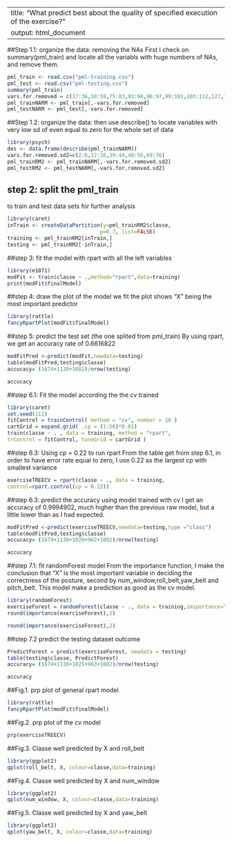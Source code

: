   
---
title: "What predict best about the quality of specified execution of the exercise?"
output: html_document
---
##Step 1.1: organize the data: removing the NAs
  First I check on summary(pml_train) and locate all the variabls with huge numbers of NAs, and remove them.
```r
pml_train <- read.csv("pml-training.csv")
pml_test <- read.csv("pml-testing.csv")
summary(pml_train)
vars.for.removed = c(17:36,50:59,75:83,93:94,96:97,99:101,103:112,127,131:132,134:135,137:138,141:150)
pml_trainNARM <- pml_train[,-vars.for.removed]
pml_testNARM <- pml_test[,-vars.for.removed]
```

##Step 1.2: organize the data: 
  then use describe() to locate variables with very low sd of even equal to zero for the whole set of data
```r
library(psych)
des <- data.frame(describe(pml_trainNARM))
vars.for.removed.sd2=c(2:6,12:16,39:44,48:55,69:76)
pml_trainRM2 <- pml_trainNARM[,-vars.for.removed.sd2]
pml_testRM2 <- pml_testNARM[,-vars.for.removed.sd2]
```


## step 2: split the pml_train 
   to train and test data sets for further analysis
```r
library(caret)
inTrain <- createDataPartition(y=pml_trainRM2$classe,
                              p=0.7, list=FALSE)
training <- pml_trainRM2[inTrain,]
testing <- pml_trainRM2[-inTrain,]
```
##step 3: fit the model with rpart with all the left variables
```r
library(e1071)
modFit <- train(classe ~ .,method="rpart",data=training)
print(modFit$finalModel)
```


##step 4: draw the plot of the model we fit
  the plot shows "X" being the most important predictor
```r
library(rattle)
fancyRpartPlot(modFit$finalModel)
```

##step 5: predict the test set (the one splited from pml_train)
  By using rpart, we get an accuracy rate of 0.6616822
```r
modFitPred <-predict(modFit,newdata=testing)
table(modFitPred,testing$classe)
accucacy= (1674+1138+1082)/nrow(testing)
```

```r
accucacy
```


##step 6.1:  Fit the model according the the cv trained

```r
library(caret)
set.seed(111)
fitControl = trainControl( method = "cv", number = 10 )
cartGrid = expand.grid( .cp = (1:50)*0.01) 
train(classe ~ . , data = training, method = "rpart",
trControl = fitControl, tuneGrid = cartGrid )
```

##step 6.3: Using cp = 0.22 to run rpart
From the table get from step 6.1, in order to have error rate equal to zero, I use 0.22 as the largest cp with smallest variance
```r
exerciseTREECV = rpart(classe ~ ., data = training, 
control=rpart.control(cp = 0.22))
```





##step 6.3: predict the accuracy using model trained with cv
  I get an accuracy of 0.9994902, much higher than the previous raw model, but a little lower than as I had expected. 
```r
modFitPred <-predict(exerciseTREECV,newdata=testing,type ="class")
table(modFitPred,testing$classe)
accucacy= (1674+1138+1026+962+1082)/nrow(testing) 
```
```r
accucacy 
```



##step 7.1: fit randomForest model 
  From the importance function, I make the conclusion that "X" is the most important variable in deciding the correctness of the posture, second by num_window,roll_belt,yaw_belt and pitch_belt. This model make a prediction as good as the cv model. 
```r
library(randomForest)
exerciseForest = randomForest(classe ~ ., data = training,imiportance=TRUE,na.action=na.omit,mtry=3)
round(importance(exerciseForest),2)
```

```r
round(importance(exerciseForest),2)
```


##step 7.2 predict the testing dataset outcome
```r
PredictForest = predict(exerciseForest, newdata = testing)
table(testing$classe, PredictForest)
accuracy= (1674+1138+1025+963+1082)/nrow(testing)
```
```r
accuracy
```




##Fig.1. prp plot of general rpart model
```r
library(rattle)
fancyRpartPlot(modFit$finalModel)
```

 

 
##Fig.2. prp plot of the cv model
```r
prp(exerciseTREECV)
```


##Fig.3. Classe well predicted by X and roll_belt
```r
library(ggplot2)
qplot(roll_belt, X, colour=classe,data=training)
```


##Fig.4. Classe well predicted by X and num_window
```r
library(ggplot2)
qplot(num_window, X, colour=classe,data=training)
```


##Fig.5. Classe well predicted by X and yaw_belt
```r
library(ggplot2)
qplot(yaw_belt, X, colour=classe,data=training)
```



